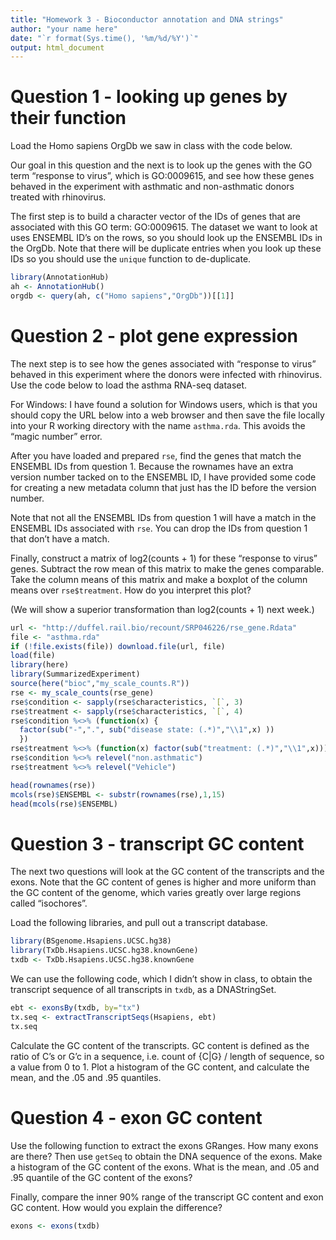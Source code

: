 ```yaml
---
title: "Homework 3 - Bioconductor annotation and DNA strings"
author: "your name here"
date: "`r format(Sys.time(), '%m/%d/%Y')`"
output: html_document
---
```


# Question 1 - looking up genes by their function

Load the Homo sapiens OrgDb we saw in class with the code below.

Our goal in this question and the next is to look up the genes with
the GO term "response to virus", which is GO:0009615, and see how
these genes behaved in the experiment with asthmatic and non-asthmatic
donors treated with rhinovirus.

The first step is to build a character vector of the IDs of genes
that are associated with this GO term: GO:0009615. The dataset
we want to look at uses ENSEMBL ID's on the rows, so you should look
up the ENSEMBL IDs in the OrgDb. Note that there will be duplicate
entries when you look up these IDs so you should use the `unique`
function to de-duplicate.

```r
library(AnnotationHub)
ah <- AnnotationHub()
orgdb <- query(ah, c("Homo sapiens","OrgDb"))[[1]]
```

# Question 2 - plot gene expression

The next step is to see how the genes associated with "response to
virus" behaved in this experiment where the donors were infected with
rhinovirus. Use the code below to load the asthma RNA-seq dataset. 

For Windows: I have found a solution for Windows users, which is
that you should copy the URL below into a web browser and then save
the file locally into your R working directory with the name
`asthma.rda`. This avoids the "magic number" error.

After you have loaded and prepared `rse`, find the genes that match
the ENSEMBL IDs from question 1. Because the rownames have an extra
version number tacked on to the ENSEMBL ID, I have provided some code
for creating a new metadata column that just has the ID before the
version number. 

Note that not all the ENSEMBL IDs from question 1 will have a match in
the ENSEMBL IDs associated with `rse`. You can drop the IDs from
question 1 that don't have a match.

Finally, construct a matrix of log2(counts + 1) for these "response to
virus" genes. Subtract the row mean of this matrix to make the genes
comparable. Take the column means of this matrix and make a boxplot of
the column means over `rse$treatment`. How do you interpret this plot?

(We will show a superior transformation than log2(counts + 1) next
week.) 

```r
url <- "http://duffel.rail.bio/recount/SRP046226/rse_gene.Rdata"
file <- "asthma.rda"
if (!file.exists(file)) download.file(url, file)
load(file)
library(here)
library(SummarizedExperiment)
source(here("bioc","my_scale_counts.R"))
rse <- my_scale_counts(rse_gene)
rse$condition <- sapply(rse$characteristics, `[`, 3)
rse$treatment <- sapply(rse$characteristics, `[`, 4)
rse$condition %<>% (function(x) {
  factor(sub("-",".", sub("disease state: (.*)","\\1",x) ))
  })
rse$treatment %<>% (function(x) factor(sub("treatment: (.*)","\\1",x)))
rse$condition %<>% relevel("non.asthmatic")
rse$treatment %<>% relevel("Vehicle")
```

```r
head(rownames(rse))
mcols(rse)$ENSEMBL <- substr(rownames(rse),1,15)
head(mcols(rse)$ENSEMBL)
```

# Question 3 - transcript GC content

The next two questions will look at the GC content of the transcripts
and the exons. Note that the GC content of genes is higher and more
uniform than the GC content of the genome, which varies greatly over
large regions called "isochores".

Load the following libraries, and pull out a transcript database.

```r
library(BSgenome.Hsapiens.UCSC.hg38)
library(TxDb.Hsapiens.UCSC.hg38.knownGene)
txdb <- TxDb.Hsapiens.UCSC.hg38.knownGene
```

We can use the following code, which I didn't show in class, to obtain
the transcript sequence of all transcripts in `txdb`, as a DNAStringSet.

```r
ebt <- exonsBy(txdb, by="tx")
tx.seq <- extractTranscriptSeqs(Hsapiens, ebt)
tx.seq
```

Calculate the GC content of the transcripts. GC content is defined as the
ratio of C's or G'c in a sequence, i.e. count of {C|G} / length of
sequence, so a value from 0 to 1. Plot a histogram of the GC content,
and calculate the mean, and the .05 and .95 quantiles. 

# Question 4 - exon GC content

Use the following function to extract the exons GRanges.
How many exons are there? Then use `getSeq` to obtain the DNA sequence 
of the exons. Make a histogram of the GC content of the exons. What is
the mean, and .05 and .95 quantile of the GC content of the exons?

Finally, compare the inner 90% range of the transcript GC content and
exon GC content. How would you explain the difference?

```r
exons <- exons(txdb)
```

